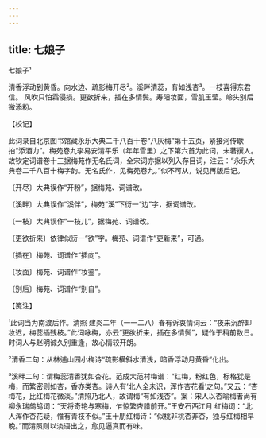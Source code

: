 ```yaml
---
---
---
```

title: 七娘子
---



七娘子¹





清香浮动到黄昏。向水边、疏影梅开尽²。溪畔清蕊，有如浅杏³。一枝喜得东君信。 风吹只怕霜侵损。更欲折来，插在多情鬓。寿阳妆面，雪肌玉莹。岭头别后微添粉。

【校记】

此词录自北京图书馆藏永乐大典二千八百十卷“八灰梅”第十五页，紧接河传歇拍“添酒力”。梅苑卷九李易安清平乐（年年雪里）之下第六首为此词，未著撰人。故钦定词谱卷十三据梅苑作无名氏词，全宋词亦据以列入存目词，注云：“永乐大典卷二千八百十梅字韵。无名氏作，见梅苑卷九。”似不可从，说见再版后记。

〔开尽〕大典误作“开粉”，据梅苑、词谱改。

〔溪畔〕大典误作“溪伴”，梅苑“溪”下衍一“边”字，据词谱改。

〔一枝〕大典误作“一枝儿”，据梅苑、词谱改。

〔更欲折来〕依律似衍一“欲”字。梅苑、词谱作“更新来”，可通。

〔插在〕梅苑、词谱作“插向”。

〔妆面〕梅苑、词谱作“妆鉴”。

〔别后〕梅苑、词谱作“别自”。

【笺注】

¹此词当为南渡后作。清照 建炎二年（一一二八）春有诉衷情词云：“夜来沉醉卸妆迟，梅蕊插残枝。”此词咏梅，亦云“更欲折来，插在多情鬓”，疑作于稍前数日。时词人与赵明诚久别重逢，故心情较开朗。

²清香二句：从林逋山园小梅诗“疏影横斜水清浅，暗香浮动月黄昏”化出。

³溪畔二句：谓梅蕊清香犹如杏花。范成大范村梅谱：“红梅，粉红色，标格犹是梅，而繁密则如杏，香亦类杏。诗人有‘北人全未识，浑作杏花看’之句。”又云：“杏梅花，比红梅花微淡。”清照乃北人，故谓梅“有如浅杏”。案：宋人以杏喻梅者尚有柳永瑞鹧鸪词：“天将奇艳与寒梅，乍惊繁杏腊前开。”王安石西江月 红梅词：“北人浑作杏花疑，惟有青枝不似。”王十朋红梅诗：“似桃非桃杏非杏，独与红梅相早晚。”而清照则以淡语出之，愈见逼真而有味。
